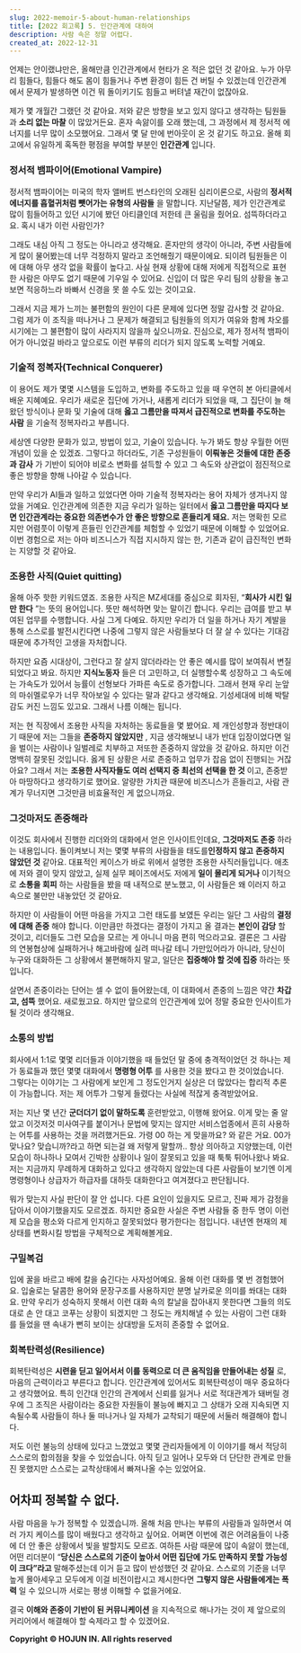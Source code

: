 ```yaml
---
slug: 2022-memoir-5-about-human-relationships
title: [2022 회고록] 5. 인간관계에 대하여
description: 사람 속은 정말 어렵다.
created_at: 2022-12-31
---
```


언제는 안이랬냐만은, 올해만큼 인간관계에서 현타가 온 적은 없던 것 같아요. 누가 아무리 힘들다, 힘들다 해도 몸이 힘들거나 주변 환경이
힘든 건 버틸 수 있겠는데 인간관계에서 문제가 발생하면 이건 뭐 돌이키기도 힘들고 버텨낼 재간이 없잖아요.

제가 몇 개월간 그랬던 것 같아요. 저와 같은 방향을 보고 있지 않다고 생각하는 팀원들과 **소리 없는 마찰** 이 많았거든요. 혼자
속앓이를 오래 했는데, 그 과정에서 제 정서적 에너지를 너무 많이 소모했어요. 그래서 몇 달 만에 번아웃이 온 것 같기도 하고요. 올해
회고에서 유일하게 혹독한 평점을 부여할 부분인 **인간관계** 입니다.

### 정서적 뱀파이어(Emotional Vampire)

정서적 뱀파이어는 미국의 학자 앨버트 번스타인의 오래된 심리이론으로, 사람의 **정서적 에너지를 흡혈귀처럼 뺏어가는 유형의 사람들** 을
말합니다. 지난달쯤, 제가 인간관계로 많이 힘들어하고 있던 시기에 봤던 아티클인데 저한테 큰 울림을 줬어요. 섬뜩하더라고요. 혹시 내가 이런
사람인가?

그래도 내심 아직 그 정도는 아니라고 생각해요. 혼자만의 생각이 아니라, 주변 사람들에게 많이 물어봤는데 너무 걱정하지 말라고 조언해줬기
때문이에요. 되이려 팀원들은 이에 대해 아무 생각 없을 확률이 높다고. 사실 현재 상황에 대해 저에게 직접적으로 표현한 사람은 아무도 없기
때문에 기우일 수 있어요. 신입이 더 많은 우리 팀의 상황을 놓고 보면 적응하느라 바빠서 신경을 못 쓸 수도 있는 것이고요.

그래서 지금 제가 느끼는 불편함의 원인이 다른 문제에 있다면 정말 감사할 것 같아요. 그럼 제가 이 조직을 떠나거나 그 문제가 해결되고
팀원들의 의지가 여유와 함께 차오를 시기에는 그 불편함이 많이 사라지지 않을까 싶으니까요. 진심으로, 제가 정서적 뱀파이어가 아니었길 바라고
앞으로도 이런 부류의 리더가 되지 않도록 노력할 거예요.

### 기술적 정복자(Technical Conquerer)

이 용어도 제가 몇몇 시스템을 도입하고, 변화를 주도하고 있을 때 우연히 본 아티클에서 배운 지혜예요. 우리가 새로운 집단에 가거나, 새롭게
리더가 되었을 때, 그 집단이 늘 해왔던 방식이나 문화 및 기술에 대해 **옳고 그름만을 따져서 급진적으로 변화를 주도하는 사람** 을
기술적 정복자라고 부릅니다.

세상엔 다양한 문화가 있고, 방법이 있고, 기술이 있습니다. 누가 봐도 항상 우월한 어떤 개념이 있을 순 있겠죠. 그렇다고 하더라도, 기존
구성원들이 **이뤄놓은 것들에 대한 존중과 감사** 가 기반이 되어야 비로소 변화를 설득할 수 있고 그 속도와 상관없이 점진적으로 좋은
방향을 향해 나아갈 수 있습니다.

만약 우리가 AI들과 일하고 있었다면 아마 기술적 정복자라는 용어 자체가 생겨나지 않았을 거예요. 인간관계에 의존한 지금 우리가 일하는
일터에서 **옳고 그름만을 따지다 보면 인간관계라는 중요한 의존변수가 안 좋은 방향으로 흔들리게 돼요.** 저는 명확힌 모르지만 어렴풋이
이렇게 흔들린 인간관계를 체험할 수 있었기 때문에 이해할 수 있었어요. 이번 경험으로 저는 아마 비즈니스가 직접 지시하지 않는 한, 기존과
같이 급진적인 변화는 지양할 것 같아요.

### 조용한 사직(Quiet quitting)

올해 아주 핫한 키워드였죠. 조용한 사직은 MZ세대를 중심으로 회자된, “**회사가 시킨 일만 한다** ”는 뜻의 용어입니다. 뜻만 해석하면
맞는 말이긴 합니다. 우리는 급여를 받고 부여된 업무를 수행합니다. 사실 그게 다예요. 하지만 우리가 더 일을 하거나 자기 계발을 통해
스스로를 발전시킨다면 나중에 그렇지 않은 사람들보다 더 잘 살 수 있다는 기대감 때문에 추가적인 고생을 자처합니다.

하지만 요즘 시대상이, 그런다고 잘 살지 않더라라는 안 좋은 예시를 많이 보여줘서 변질되었다고 봐요. 하지만 **지식노동자** 들은 더
고민하고, 더 실행할수록 성장하고 그 속도에는 가속도가 있어서 능률이 선형보다 가파른 속도로 증가합니다. 그래서 현재 우리 눈앞의
마쉬멜로우가 너무 작아보일 수 있다는 말과 같다고 생각해요. 기성세대에 비해 박탈감도 커진 느낌도 있고요. 그래서 나름 이해는 됩니다.

저는 현 직장에서 조용한 사직을 자처하는 동료들을 몇 봤어요. 제 개인성향과 정반대이기 때문에 저는 그들을 **존중하지 않았지만** , 지금
생각해보니 내가 반대 입장이었다면 일을 벌이는 사람이나 일벌레로 치부하고 저또한 존중하지 않았을 것 같아요. 하지만 이건 명백히 잘못된
것입니다. 옳게 된 상황은 서로 존중하고 업무가 잡음 없이 진행되는 거잖아요? 그래서 저는 **조용한 사직자들도 여러 선택지 중 최선의
선택을 한 것** 이고, 존중받아 마땅하다고 생각하기로 했어요. 알량한 가치관 때문에 비즈니스가 흔들리고, 사람 관계가 무너지면 그것만큼
비효율적인 게 없으니까요.

### 그것마저도 존중해라

이것도 회사에서 진행한 리더와의 대화에서 얻은 인사이트인데요, **그것마저도 존중** 하라는 내용입니다. 돌이켜보니 저는 몇몇 부류의
사람들을 태도를**인정하지 않고** **존중하지 않았던 것** 같아요. 대표적인 케이스가 바로 위에서 설명한 조용한 사직러들입니다. 애초에
저와 결이 맞지 않았고, 실제 실무 페이즈에서도 저에게 **일이 몰리게 되거나** 이기적으로 **소통을 회피** 하는 사람들을 봤을 때
내적으로 분노했고, 이 사람들은 왜 이러지 하고 속으로 불만만 내놓았던 것 같아요.

하지만 이 사람들이 어떤 마음을 가지고 그런 태도를 보였든 우리는 일단 그 사람의 **결정에 대해 존중** 해야 합니다. 이만큼만 하겠다는
결정이 가지고 올 결과는 **본인이 감당** 할 것이고, 리더들도 그런 모습을 모르는 게 아니니 마음 편히 먹으라고요. 결론은 그 사람의
연봉협상에 실패하거나 해고바람에 실려 떠나갈 테니 가만있어라가 아니라, 당신이 누구와 대화하든 그 상황에서 불편해하지 말고, 일단은
**집중해야 할 것에 집중** 하라는 뜻입니다.

살면서 존중이라는 단어는 셀 수 없이 들어왔는데, 이 대화에서 존중의 느낌은 약간 **차갑고, 섬뜩** 했어요. 새로웠고요. 하지만 앞으로의
인간관계에 있어 정말 중요한 인사이트가 될 것이라 생각해요.

### 소통의 방법

회사에서 1:1로 몇몇 리더들과 이야기했을 때 들었던 말 중에 충격적이었던 것 하나는 제가 동료들과 했던 몇몇 대화에서 **명령형 어투**
를 사용한 것을 봤다고 한 것이었습니다. 그렇다는 이야기는 그 사람에게 보인게 그 정도인거지 실상은 더 많았다는 합리적 추론이 가능합니다.
저는 제 어투가 그렇게 들렸다는 사실에 적잖게 충격받았어요.

저는 지난 몇 년간 **군더더기 없이 말하도록** 훈련받았고, 이행해 왔어요. 이게 맞는 줄 알았고 이것저것 미사여구를 붙이거나 문법에
맞지는 않지만 서비스업종에서 흔히 사용하는 어투를 사용하는 것을 꺼려했거든요. 가령 00 하는 게 맞을까요? 와 같은 거요. 00가 맞나요?
맞습니까?라고 하면 되는걸 왜 저렇게 말할까.. 항상 의아하고 지양했는데, 이런 모습이 하나하나 모여서 긴박한 상황이나 일이 잘못되고 있을
때 툭툭 튀어나왔나 봐요. 저는 지금까지 무례하게 대화하고 있다고 생각하지 않았는데 다른 사람들이 보기엔 이게 명령형이나 상급자가 하급자를
대하듯 대화한다고 여겨졌다고 판단됩니다.

뭐가 맞는지 사실 판단이 잘 안 섭니다. 다른 요인이 있을지도 모르고, 진짜 제가 감정을 담아서 이야기했을지도 모르겠죠. 하지만 중요한
사실은 주변 사람들 중 한두 명이 이런 제 모습을 평소와 다르게 인지하고 잘못되었다 평가한다는 점입니다. 내년엔 현재의 제 상태를 변화시킬
방법을 구체적으로 계획해볼게요.

### 구밀복검

입에 꿀을 바르고 배에 칼을 숨긴다는 사자성어예요. 올해 이런 대화를 몇 번 경험했어요. 입술로는 달콤한 용어와 문장구조를 사용하지만 분명
날카로운 의미를 쏴대는 대화요. 만약 우리가 성숙하지 못해서 이런 대화 속의 칼날을 잡아내지 못한다면 그들의 의도대로 손 안 대고 코푸는
상황이 되겠지만 그 정도는 캐치해낼 수 있는 사람이 그런 대화를 들었을 땐 속내가 뻔히 보이는 상대방을 도저히 존중할 수 없어요.

### 회복탄력성(Resilience)

회복탄력성은 **시련을 딛고 일어서서 이를 동력으로 더 큰 움직임을 만들어내는 성질** 로, 마음의 근력이라고 부른다고 합니다. 인간관계에
있어서도 회복탄력성이 매우 중요하다고 생각했어요. 특히 인간대 인간의 관계에서 신뢰를 잃거나 서로 적대관계가 돼버릴 경우에 그 조직은
사람이라는 중요한 자원들이 불능에 빠지고 그 상태가 오래 지속되면 지속될수록 사람들이 하나 둘 떠나거나 일 자체가 교착되기 때문에 서둘러
해결해야 합니다.

저도 이런 불능의 상태에 있다고 느꼈었고 몇몇 관리자들에게 이 이야기를 해서 적당히 스스로의 합의점을 찾을 수 있었습니다. 아직 딛고 일어나
모두와 더 단단한 관계로 만들진 못했지만 스스로는 교착상태에서 빠져나올 수는 있었어요.

## 어차피 정복할 수 없다.

사람 마음을 누가 정복할 수 있겠습니까. 올해 처음 만나는 부류의 사람들과 일하면서 여러 가지 케이스를 많이 배웠다고 생각하고 싶어요.
어쩌면 이번에 겪은 어려움들이 나중에 더 안 좋은 상황에서 빛을 발할지도 모르죠. 여하튼 사람 때문에 많이 속앓이 했는데, 어떤 리더분이
“**당신은 스스로의 기준이 높아서 어떤 집단에 가도 만족하지 못할 가능성이 크다”라고** 말해주셨는데 이거 듣고 많이 반성했던 것 같아요.
스스로의 기준을 너무 높게 몰아세우고 모두에게 이걸 비전이랍시고 제시한다면 **그렇지 않은 사람들에게는 폭력** 일 수 있으니까 서로는 평생
이해할 수 없을거에요.

결국 **이해와 존중이 기반이 된 커뮤니케이션** 을 지속적으로 해나가는 것이 제 앞으로의 커리어에서 해결해야 할 숙제라고 할 수 있겠어요.


**Copyright © HOJUN IN. All rights reserved**